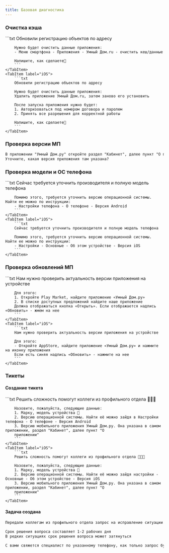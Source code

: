```yaml
---
title: Базовая диагностика
---
```



### Очистка кэша
<Tabs>
    <TabItem label="Android">
        ```txt
        Обновили регистрацию объектов по адресу

        Нужно будет очистить данные приложения:
        - Меню смартфона - Приложения - Умный Дом.ru - очистить кеш/данные

        Напишите, как сделаете🙏
        ```
    </TabItem>
    <TabItem label="iOS">
        ```txt
        Обновили регистрацию объектов по адресу

        Нужно будет очистить данные приложения:
        Удалить приложение Умный Дом.ru, затем заново его установить

        После запуска приложения нужно будет:
        1. Авторизоваться под номером договора и паролем
        2. Принять все разрешения для корректной работы

        Напишите, как сделаете🙏
        ```
    </TabItem>
</Tabs>

### Проверка версии МП
```txt
В приложении "Умный Дом.ру" откройте раздел "Кабинет", далее пункт "О приложении"
Уточните, какая версия приложения там указана?
```

### Проверка модели и ОС телефона
<Tabs>
    <TabItem label="Android">
        ```txt
        Сейчас требуется уточнить производителя и полную модель телефона

        Помимо этого, требуется уточнить версию операционной системы. Найти ее можно по инструкции:
        - Настройки телефона - О телефоне - Версия Android
        ```
    </TabItem>
    <TabItem label="iOS">
        ```txt
        Сейчас требуется уточнить производителя и полную модель телефона

        Помимо этого, требуется уточнить версию операционной системы. Найти ее можно по инструкции:
        - Настройки - Основные - Об этом устройстве - Версия iOS
        ```
    </TabItem>
</Tabs>

### Проверка обновлений МП
<Tabs>
    <TabItem label="Android">
        ```txt
        Нам нужно проверить актуальность версии приложения на устройстве

        Для этого:
        1. Откройте Play Market, найдите приложение «Умный Дом.ру»
        2. В списке доступных предложений найдите наше приложение
        Должна отображаться кнопка «Открыть». Если отображается надпись «Обновить» - жмем на нее
        ```
    </TabItem>
    <TabItem label="iOS">
        ```txt
        Нам нужно проверить актуальность версии приложения на устройстве

        Для этого:
        - Откройте AppStore, найдите приложение «Умный Дом.ру» и нажмите на иконку приложения
        Если есть синяя надпись «Обновить» - нажмите на нее
        ```
    </TabItem>
</Tabs>

### Тикеты
#### Создание тикета
<Tabs>
    <TabItem label="Android">
        ```txt
        Решить сложность помогут коллеги из профильного отдела 👨🏻‍💻

        Назовите, пожалуйста, следующие данные:
        1. Марку, модель устройства 📱
        2. Версию операционной системы. Найти её можно зайдя в Настройки телефона - О телефоне - Версия Android
        3. Версию мобильного приложения Умный Дом.ру. Она указана в самом приложении, раздел "Кабинет", далее пункт "О
        приложении"
        ```
    </TabItem>
    <TabItem label="iOS">
        ```txt
        Решить сложность помогут коллеги из профильного отдела 👨🏻‍💻

        Назовите, пожалуйста, следующие данные:
        1. Марку, модель устройства 📱
        2. Версию операционной системы. Найти её можно зайдя настройки - Основные - Об этом устройстве - Версия iOS
        3. Версию мобильного приложения Умный Дом.ру. Она указана в самом приложении, раздел "Кабинет", далее пункт "О
        приложении"
        ```
    </TabItem>
</Tabs>

#### Задача создана
```txt
Передали коллегам из профильного отдела запрос на исправление ситуации 🔧

Срок решения вопроса составляет 1-2 рабочих дня
В редких ситуациях срок решения вопроса может затянуться

С вами свяжется специалист по указанному телефону, как только запрос будет обработан
```